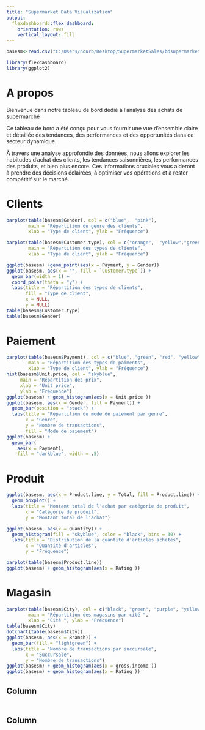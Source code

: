 ---
title: "Supermarket Data Visualization"
output: 
  flexdashboard::flex_dashboard:
    orientation: rows
    vertical_layout: fill
---
```{r import-data ,echo=FALSE}
basesm<-read.csv("C:/Users/nourb/Desktop/SupermarketSales/bdsupermarket_sales.csv") 

library(flexdashboard)
library(ggplot2)
```

# A propos {.sidebar}
Bienvenue dans notre tableau de bord dédié à l'analyse des achats de supermarché 

Ce tableau de bord a été conçu pour vous fournir une vue d'ensemble claire et détaillée des tendances, des performances et des opportunités dans ce secteur dynamique.

À travers une analyse approfondie des données, nous allons explorer les habitudes d'achat des clients, les tendances saisonnières, les performances des produits, et bien plus encore. Ces informations cruciales vous aideront à prendre des décisions éclairées, à optimiser vos opérations et à rester compétitif sur le marché.

# Clients 
```{r}
barplot(table(basesm$Gender), col = c("blue",  "pink"),
        main = "Répartition du genre des clients",
        xlab = "Type de client", ylab = "Fréquence")

barplot(table(basesm$Customer.type), col = c("orange",  "yellow","green"),
        main = "Répartition des types de clients",
        xlab = "Type de client", ylab = "Fréquence")

ggplot(basesm) +geom_point(aes(x = Payment, y = Gender))
ggplot(basesm, aes(x = "", fill = `Customer.type`)) +
  geom_bar(width = 1) +
  coord_polar(theta = "y") +
  labs(title = "Répartition des types de clients",
       fill = "Type de client",
       x = NULL,
       y = NULL)
table(basesm$Customer.type)
table(basesm$Gender)

```

# Paiement 
```{r}
barplot(table(basesm$Payment), col = c("blue", "green", "red", "yellow"),
        main = "Répartition des types de paiments",
        xlab = "Type de client", ylab = "Fréquence")
hist(basesm$Unit.price, col = "skyblue",
     main = "Répartition des prix",
     xlab = "Unit price",
     ylab = "Fréquence")
ggplot(basesm) + geom_histogram(aes(x = Unit.price )) 
ggplot(basesm, aes(x = Gender, fill = Payment)) +
  geom_bar(position = "stack") +
  labs(title = "Répartition du mode de paiement par genre",
       x = "Genre",
       y = "Nombre de transactions",
       fill = "Mode de paiement")
ggplot(basesm) +
  geom_bar(
    aes(x = Payment),
    fill = "darkblue", width = .5)
```

# Produit
```{r}
ggplot(basesm, aes(x = Product.line, y = Total, fill = Product.line)) +
  geom_boxplot() +
  labs(title = "Montant total de l'achat par catégorie de produit",
       x = "Catégorie de produit",
       y = "Montant total de l'achat")

ggplot(basesm, aes(x = Quantity)) +
  geom_histogram(fill = "skyblue", color = "black", bins = 30) +
  labs(title = "Distribution de la quantité d'articles achetés",
       x = "Quantité d'articles",
       y = "Fréquence")

barplot(table(basesm$Product.line))
ggplot(basesm) + geom_histogram(aes(x = Rating ))

```

# Magasin 

```{r}
barplot(table(basesm$City), col = c("black", "green", "purple", "yellow"),
        main = "Répartition des magasins par cité ",
        xlab = "Cité ", ylab = "Fréquence")
table(basesm$City)
dotchart(table(basesm$City))
ggplot(basesm, aes(x = Branch)) +
  geom_bar(fill = "lightgreen") +
  labs(title = "Nombre de transactions par succursale",
       x = "Succursale",
       y = "Nombre de transactions")
ggplot(basesm) + geom_histogram(aes(x = gross.income )) 
ggplot(basesm) + geom_histogram(aes(x = Rating )) 


```

Column {data-width=650}
-----------------------------------------------------------------------
### 

```{r}

```

Column {data-width=350}
-----------------------------------------------------------------------

### 

```{r}

```

### 

```{r}

```


